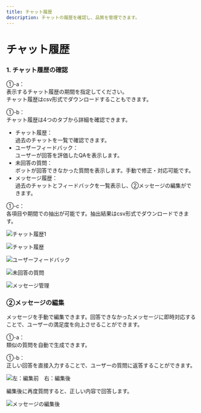 ```yaml
---
title: チャット履歴
description: チャットの履歴を確認し、品質を管理できます。
---
```


# チャット履歴

### 1. チャット履歴の確認

①-a：\
表示するチャット履歴の期間を指定してください。\
チャット履歴はcsv形式でダウンロードすることもできます。

①-b：\
チャット履歴は4つのタブから詳細を確認できます。

* チャット履歴：\
  過去のチャットを一覧で確認できます。
* ユーザーフィードバック：\
  ユーザーが回答を評価したQAを表示します。
* 未回答の質問：\
  ボットが回答できなかった質問を表示します。手動で修正・対応可能です。
* メッセージ履歴：\
  過去のチャットとフィードバックを一覧表示し、②メッセージの編集ができます。

①-c：\
各項目や期間での抽出が可能です。抽出結果はcsv形式でダウンロードできます。

![チャット履歴1](../../../.gitbook/assets/チャット履歴1.png)

![チャット履歴](../../../.gitbook/assets/image%20(56).png)

![ユーザーフィードバック](../../../.gitbook/assets/image%20(57).png)

![未回答の質問](../../../.gitbook/assets/chat-history-4.png)

![メッセージ管理](../../../.gitbook/assets/image%20(58).png)

### ②メッセージの編集

メッセージを手動で編集できます。回答できなかったメッセージに即時対応することで、ユーザーの満足度を向上させることができます。

①-a：\
類似の質問を自動で生成できます。

①-b：\
正しい回答を直接入力することで、ユーザーの質問に返答することができます。

![左：編集前　右：編集後](../../../.gitbook/assets/chat-history-5.png)

編集後に再度質問すると、正しい内容で回答します。

![メッセージの編集後](../../../.gitbook/assets/chat-history-6.png)
